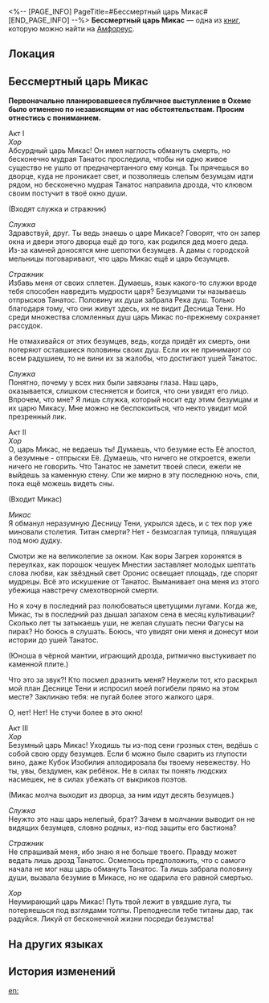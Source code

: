 <%-- [PAGE_INFO]
PageTitle=#Бессмертный царь Микас#
[END_PAGE_INFO] --%>
{{Дополнить}}
{{Книга Инфобокс
|id           = 435
|partIds      = 190737
|Название     = 
|Изображение  = Предмет Книга Амфореус 4.png
|Мир          = Амфореус
|Томов        = 1
|Автор        = <!--нужно добавить-->
|Описание     = Изначально эту пьесу должны были играть в Охеме. Она повествует о деяниях царя Микаса, который пытался обмануть Танатос. В конце концов, его наказали титаны.
|Том1         = {{tx}}
|Источник1    = {{tx|Отсутствует источник}}
|Персонажи    = 
|Фракции      = 
}}
'''Бессмертный царь Микас''' — одна из [[Книги|книг]], которую можно найти на [[Амфореус]].

==Локация==
{{Отметка карты|<!--название карты-->|<!--id отметки-->}}

==Бессмертный царь Микас==
'''Первоначально планировавшееся публичное выступление в Охеме было отменено по независящим от нас обстоятельствам. Просим отнестись с пониманием.'''

Акт I<br />
''Хор''<br />
Абсурдный царь Микас! Он имел наглость обмануть смерть, но бесконечно мудрая Танатос проследила, чтобы ни одно живое существо не ушло от предначертанного ему конца. Ты прячешься во дворце, куда не проникает свет, и позволяешь слепым безумцам идти рядом, но бесконечно мудрая Танатос направила дрозда, что клювом своим постучит в твоё окно души.

(Входят служка и стражник)

''Служка''<br />
Здравствуй, друг. Ты ведь знаешь о царе Микасе? Говорят, что он запер окна и двери этого дворца ещё до того, как родился дед моего деда. Из-за камней доносятся мне шепотки безумцев. А дамы с городской мельницы поговаривают, что царь Микас ещё и царь безумцев.

''Стражник''<br />
Избавь меня от своих сплетен. Думаешь, язык какого-то служки вроде тебя способен навредить мудрости царя? Безумцами ты называешь отпрысков Танатос. Половину их души забрала Река душ. Только благодаря тому, что они живут здесь, их не видит Десница Тени. Но среди множества сломленных душ царь Микас по-прежнему сохраняет рассудок.

Не отмахивайся от этих безумцев, ведь, когда придёт их смерть, они потеряют оставшиеся половины своих душ. Если их не принимают со всем радушием, то не вини их за жалобы, что достигают ушей Танатос.

''Служка''<br />
Понятно, почему у всех них были завязаны глаза. Наш царь, оказывается, слишком стесняется и боится, что они увидят его лицо. Впрочем, что мне? Я лишь служка, который носит еду этим безумцам и их царю Микасу. Мне можно не беспокоиться, что некто увидит мой презренный лик.

Акт II<br />
''Хор''<br />
О, царь Микас, не ведаешь ты! Думаешь, что безумие есть Её апостол, а безумные - отпрыски Её. Думаешь, что ничего не откроется, ежели ничего не говорить. Что Танатос не заметит твоей спеси, ежели не выйдешь за каменную стену. Спи же мирно в эту последнюю ночь, спи, пока ещё можешь видеть сны.

(Входит Микас)

''Микас''<br />
Я обманул неразумную Десницу Тени, укрылся здесь, и с тех пор уже миновали столетия. Титан смерти? Нет - безмозглая тупица, пляшущая под мою дудку.

Смотри же на великолепие за окном. Как воры Загрея хоронятся в переулках, как порошок чешуек Мнестии заставляет молодых шептать слова любви, как звёздный свет Оронис освещает площадь, где спорят мудрецы. Всё это искушение от Танатос. Выманивает она меня из этого убежища навстречу смехотворной смерти.

Но я хочу в последний раз полюбоваться цветущими лугами. Когда же, Микас, ты в последний раз дышал запахом сена в месяц культивации? Сколько лет ты затыкаешь уши, не желая слушать песни Фагусы на пирах? Но боюсь я слушать. Боюсь, что увидят они меня и донесут мои истории до ушей Танатос.

(Юноша в чёрной мантии, играющий дрозда, ритмично выстукивает по каменной плите.)

Что это за звук?! Кто посмел дразнить меня? Неужели тот, кто раскрыл мой план Деснице Тени и испросил моей погибели прямо на этом месте? Заклинаю тебя: не пугай более этого жалкого царя.

О, нет! Нет! Не стучи более в это окно!

Акт III<br />
''Хор''<br />
Безумный царь Микас! Уходишь ты из-под сени грозных стен, ведёшь с собой свою орду безумцев. Если б можно было сварить из глупости вино, даже Кубок Изобилия аплодировала бы твоему невежеству. Но ты, увы, бездумен, как ребёнок. Не в силах ты понять людских насмешек, не в силах убежать от выкриков поэтов.

(Микас молча выходит из дворца, за ним идут десять безумцев.)

''Служка''<br />
Неужто это наш царь нелепый, брат? Зачем в молчании выводит он не видящих безумцев, словно родных, из-под защиты его бастиона?

''Стражник''<br />
Не спрашивай меня, ибо знаю я не больше твоего. Правду может ведать лишь дрозд Танатос. Осмелюсь предположить, что с самого начала не мог наш царь обмануть Танатос. Та лишь забрала половину души, вызвала безумие в Микасе, но не одарила его равной смертью.

''Хор''<br />
Неумирающий царь Микас! Путь твой лежит в увядшие луга, ты потеряешься под взглядами толпы. Преподнесли тебе титаны дар, так радуйся. Ликуй от бесконечной жизни посреди безумства!

==На других языках==
{{На других языках
|en   = The Immortal King Mikas
|zhs  = 不死的弥卡斯王
|zht  = 不死的彌卡斯王
|ja   = 不死身のミカース王
|ko   = 불사의 미카스 왕
|es   = El rey Mikas inmortal
|fr   = Mikas, le roi immortel
|ru   = Бессмертный царь Микас
|th   = ราชา Mikas ผู้เป็นอมตะ
|vi   = Vua Mikas Bất Tử
|de   = Der unsterbliche König Mikas
|id   = Raja Mikas yang Abadi
|pt   = O Imortal Rei Mikas
}}

==История изменений==
{{История изменений|3.5}}

[[en:]]
